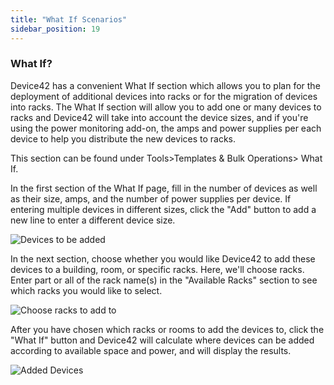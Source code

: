 ```yaml
---
title: "What If Scenarios"
sidebar_position: 19
---
```


### What If?

Device42 has a convenient What If section which allows you to plan for the deployment of additional devices into racks or for the migration of devices into racks. The What If section will allow you to add one or many devices to racks and Device42 will take into account the device sizes, and if you're using the power monitoring add-on, the amps and power supplies per each device to help you distribute the new devices to racks.

This section can be found under Tools>Templates & Bulk Operations> What If.

In the first section of the What If page, fill in the number of devices as well as their size, amps, and the number of power supplies per device. If entering multiple devices in different sizes, click the "Add" button to add a new line to enter a different device size.

![Devices to be added](/assets/images/2016-02-26-what-if-01.png)

In the next section, choose whether you would like Device42 to add these devices to a building, room, or specific racks. Here, we'll choose racks. Enter part or all of the rack name(s) in the "Available Racks" section to see which racks you would like to select.

![Choose racks to add to](/assets/images/2016-02-26-what-if-02.png)

After you have chosen which racks or rooms to add the devices to, click the "What If" button and Device42 will calculate where devices can be added according to available space and power, and will display the results.

![Added Devices](/assets/images/2016-02-26-what-if-03.png)
